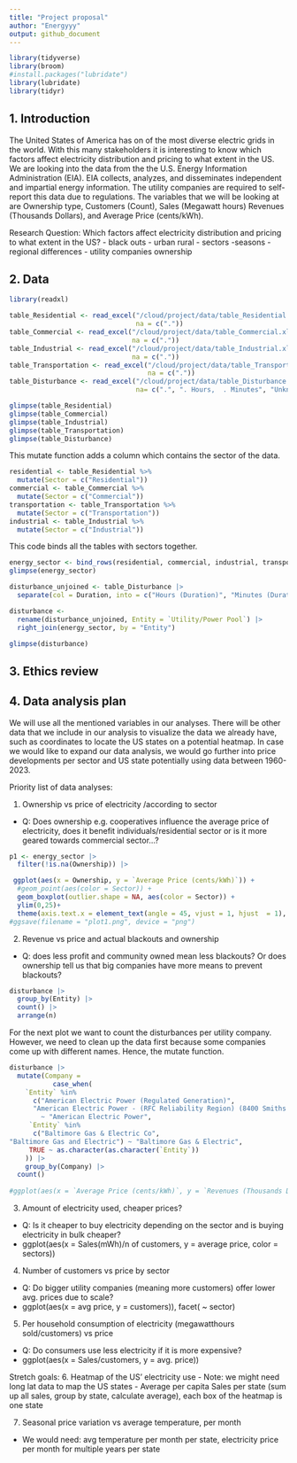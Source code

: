 ```yaml
---
title: "Project proposal"
author: "Energyyy"
output: github_document
---
```


```r
library(tidyverse)
library(broom)
#install.packages("lubridate")
library(lubridate)
library(tidyr)
```

## 1. Introduction

The United States of America has on of the most diverse electric grids in the world. With this many stakeholders it is interesting to know which factors affect electricity distribution and pricing to what extent in the US. We are looking into the data from the the U.S. Energy Information Administration (EIA). EIA collects, analyzes, and disseminates independent and impartial energy information. The utility companies are required to self-report this data due to regulations. The variables that we will be looking at are Ownership type, Customers (Count), Sales (Megawatt hours) Revenues (Thousands Dollars), and Average Price (cents/kWh).

Research Question: 
Which factors affect electricity distribution and pricing to what extent in the US?
- black outs
- urban rural
- sectors
-seasons
- regional differences
- utility companies ownership

## 2. Data
```r
library(readxl)
```

```r
table_Residential <- read_excel("/cloud/project/data/table_Residential.xlsx",
                                na = c("."))
table_Commercial <- read_excel("/cloud/project/data/table_Commercial.xlsx",
                               na = c("."))
table_Industrial <- read_excel("/cloud/project/data/table_Industrial.xlsx", 
                               na = c("."))
table_Transportation <- read_excel("/cloud/project/data/table_Transportation.xlsx", 
                                   na = c("."))
table_Disturbance <- read_excel("/cloud/project/data/table_Disturbance.xlsx",
                                na= c(".", ". Hours,  . Minutes", "Unknow", ".        ."))

```

```r
glimpse(table_Residential)
glimpse(table_Commercial)
glimpse(table_Industrial)
glimpse(table_Transportation)
glimpse(table_Disturbance)
```

This mutate function adds a column which contains the sector of the data.
```r
residential <- table_Residential %>%
  mutate(Sector = c("Residential"))
commercial <- table_Commercial %>%
  mutate(Sector = c("Commercial"))
transportation <- table_Transportation %>%
  mutate(Sector = c("Transportation"))
industrial <- table_Industrial %>%
  mutate(Sector = c("Industrial"))
```

This code binds all the tables with sectors together. 
```r
energy_sector <- bind_rows(residential, commercial, industrial, transportation)
glimpse(energy_sector)
```

```r
disturbance_unjoined <- table_Disturbance |>
  separate(col = Duration, into = c("Hours (Duration)", "Minutes (Duration)"), sep = ',') 

disturbance <- 
  rename(disturbance_unjoined, Entity = `Utility/Power Pool`) |>
  right_join(energy_sector, by = "Entity")

glimpse(disturbance)
```


## 3. Ethics review

## 4. Data analysis plan

We will use all the mentioned variables in our analyses. 
There will be other data that we include in our analysis to visualize the data we already have, such as coordinates to locate the US states on a potential heatmap. In case we would like to expand our data analysis, we would go further into price developments per sector and US state potentially using data between 1960-2023. 

Priority list of data analyses:

1. Ownership vs price of electricity /according to sector 
- Q: Does ownership e.g. cooperatives influence the average price of electricity, does it benefit individuals/residential sector or is it more geared towards commercial sector…?
```r
p1 <- energy_sector |>
  filter(!is.na(Ownership)) |>

 ggplot(aes(x = Ownership, y = `Average Price (cents/kWh)`)) +
  #geom_point(aes(color = Sector)) +
  geom_boxplot(outlier.shape = NA, aes(color = Sector)) +
  ylim(0,25)+
  theme(axis.text.x = element_text(angle = 45, vjust = 1, hjust  = 1), plot.margin = margin(1, 0.1, 1, 1, unit = "mm")) 
#ggsave(filename = "plot1.png", device = "png")
```

2. Revenue vs price and actual blackouts and ownership 
  - Q: does less profit and community owned mean less blackouts? Or does ownership tell us that big companies have more means to prevent blackouts?

```r
disturbance |> 
  group_by(Entity) |>
  count() |>
  arrange(n)
```

For the next plot we want to count the disturbances per utility company. However, we need to clean up the data first because some companies come up with different names. Hence, the mutate function. 
```r
disturbance |>
  mutate(Company = 
           case_when(
    `Entity` %in% 
      c("American Electric Power (Regulated Generation)", 
      "American Electric Power - (RFC Reliability Region) (8400 Smiths Mill Road, New Albany Ohio 43054)")
        ~ "American Electric Power", 
     `Entity` %in% 
      c("Baltimore Gas & Electric Co", 	
"Baltimore Gas and Electric") ~ "Baltimore Gas & Electric",
     TRUE ~ as.character(as.character(`Entity`))
    )) |>
    group_by(Company) |>
  count()
  
#ggplot(aes(x = `Average Price (cents/kWh)`, y = `Revenues (Thousands Dollars)`, size = n of blackouts/in categories)), facet(~ ownership)
```
  

3. Amount of electricity used, cheaper prices?
  - Q: Is it cheaper to buy electricity depending on the sector and is buying electricity in bulk cheaper? 
  - ggplot(aes(x = Sales(mWh)/n of customers, y = average price, color = sectors))

4. Number of customers vs price by sector 
  - Q: Do bigger utility companies (meaning more customers) offer lower avg. prices due to scale?
  - ggplot(aes(x = avg price, y = customers)), facet( ~ sector)

5. Per household consumption of electricity (megawatthours sold/customers) vs price 
  - Q: Do consumers use less electricity if it is more expensive? 
  - ggplot(aes(x = Sales/customers, y = avg. price))

Stretch goals: 
6. Heatmap of the US' electricity use
  - Note: we might need long lat data to map the US states
  - Average per capita Sales per state (sum up all sales, group by state, calculate average), each box of the heatmap is one state

7. Seasonal price variation vs average temperature, per month
  - We would need: avg temperature per month per state, electricity price per month for multiple years per state
